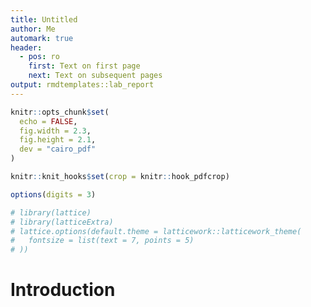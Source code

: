 ```yaml
---
title: Untitled
author: Me
automark: true
header:
  - pos: ro
    first: Text on first page
    next: Text on subsequent pages
output: rmdtemplates::lab_report
---
```


```r
knitr::opts_chunk$set(
  echo = FALSE,
  fig.width = 2.3,
  fig.height = 2.1,
  dev = "cairo_pdf"
)

knitr::knit_hooks$set(crop = knitr::hook_pdfcrop)

options(digits = 3)

# library(lattice)
# library(latticeExtra)
# lattice.options(default.theme = latticework::latticework_theme(
#   fontsize = list(text = 7, points = 5)
# ))
```

# Introduction
